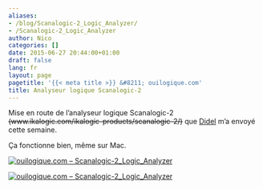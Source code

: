 ```yaml
---
aliases:
- /blog/Scanalogic-2_Logic_Analyzer/
- /Scanalogic-2_Logic_Analyzer
author: Nico
categories: []
date: 2015-06-27 20:44:00+01:00
draft: false
lang: fr
layout: page
pagetitle: '{{< meta title >}} &#8211; ouilogique.com'
title: Analyseur logique Scanalogic-2
---
```


Mise en route de l’analyseur logique Scanalogic-2 ~~(www.ikalogic.com/ikalogic-products/scanalogic-2/)~~ que [Didel](https://didel.ch/) m’a envoyé cette semaine.

Ça fonctionne bien, même sur Mac.

[![ouilogique.com – Scanalogic-2_Logic_Analyzer][img_1]][img_1]

[img_1]: ./images/Scanalogic-2_Logic_Analyzer_001.jpg

[![ouilogique.com – Scanalogic-2_Logic_Analyzer][img_2]][img_2]

[img_2]: ./images/Scanalogic-2_Logic_Analyzer_002.jpg
